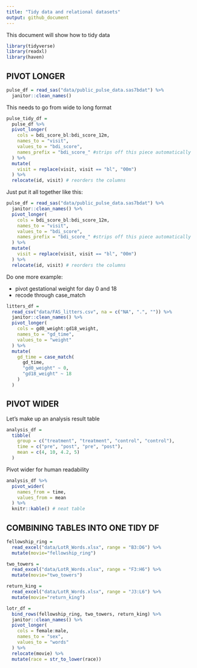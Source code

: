 ```yaml
---
title: "Tidy data and relational datasets"
output: github_document
---
```


This document will show how to tidy data

```r
library(tidyverse)
library(readxl)
library(haven)
```


## PIVOT LONGER

```r
pulse_df = read_sas("data/public_pulse_data.sas7bdat") %>% 
  janitor::clean_names()
```

This needs to go from wide to long format

```r
pulse_tidy_df =
  pulse_df %>% 
  pivot_longer(
    cols = bdi_score_bl:bdi_score_12m,
    names_to = "visit",
    values_to = "bdi_score",
    names_prefix = "bdi_score_" #strips off this piece automatically
  ) %>% 
  mutate(
    visit = replace(visit, visit == "bl", "00m")
  ) %>% 
  relocate(id, visit) # reorders the columns
```

Just put it all together like this:

```r
pulse_df = read_sas("data/public_pulse_data.sas7bdat") %>% 
  janitor::clean_names() %>% 
  pivot_longer(
    cols = bdi_score_bl:bdi_score_12m,
    names_to = "visit",
    values_to = "bdi_score",
    names_prefix = "bdi_score_" #strips off this piece automatically
  ) %>% 
  mutate(
    visit = replace(visit, visit == "bl", "00m")
  ) %>% 
  relocate(id, visit) # reorders the columns
```

Do one more example:

* pivot gestational weight for day 0 and 18
* recode through case_match

```r
litters_df =
  read_csv("data/FAS_litters.csv", na = c("NA", ".", "")) %>% 
  janitor::clean_names() %>% 
  pivot_longer(
    cols = gd0_weight:gd18_weight,
    names_to = "gd_time",
    values_to = "weight"
  ) %>% 
  mutate(
    gd_time = case_match(
      gd_time,
      "gd0_weight" ~ 0,
      "gd18_weight" ~ 18
    )
  )
```
## PIVOT WIDER

Let's make up an analysis result table

```r
analysis_df =
  tibble(
    group = c("treatment", "treatment", "control", "control"),
    time = c("pre", "post", "pre", "post"),
    mean = c(4, 10, 4.2, 5)
  )
```

Pivot wider for human readability

```r
analysis_df %>% 
  pivot_wider(
    names_from = time,
    values_from = mean
  ) %>% 
  knitr::kable() # neat table
```


## COMBINING TABLES INTO ONE TIDY DF

```r
fellowship_ring = 
  read_excel("data/LotR_Words.xlsx", range = "B3:D6") %>% 
  mutate(movie="fellowship_ring")

two_towers = 
  read_excel("data/LotR_Words.xlsx", range = "F3:H6") %>% 
  mutate(movie="two_towers")

return_king = 
  read_excel("data/LotR_Words.xlsx", range = "J3:L6") %>% 
  mutate(movie="return_king")

lotr_df =
  bind_rows(fellowship_ring, two_towers, return_king) %>% 
  janitor::clean_names() %>% 
  pivot_longer(
    cols = female:male,
    names_to = "sex",
    values_to = "words"
  ) %>% 
  relocate(movie) %>% 
  mutate(race = str_to_lower(race))
```

